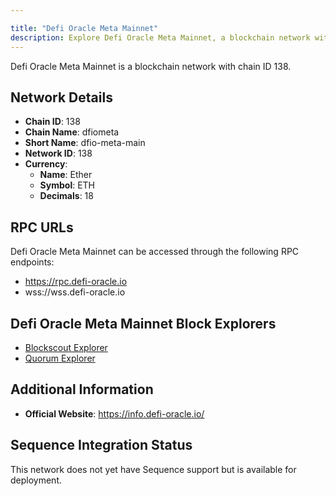 ```yaml
---

title: "Defi Oracle Meta Mainnet"
description: Explore Defi Oracle Meta Mainnet, a blockchain network with chain ID 138. Learn about its native currency, Ether, and how to interact with the network.
---
```




Defi Oracle Meta Mainnet is a blockchain network with chain ID 138.

## Network Details

- **Chain ID**: 138
- **Chain Name**: dfiometa
- **Short Name**: dfio-meta-main
- **Network ID**: 138
- **Currency**: 
  - **Name**: Ether
  - **Symbol**: ETH
  - **Decimals**: 18

## RPC URLs

Defi Oracle Meta Mainnet can be accessed through the following RPC endpoints:

- https://rpc.defi-oracle.io
- wss://wss.defi-oracle.io

## Defi Oracle Meta Mainnet Block Explorers

- [Blockscout Explorer](https://blockscout.defi-oracle.io)
- [Quorum Explorer](https://explorer.defi-oracle.io)

## Additional Information

- **Official Website**: https://info.defi-oracle.io/

## Sequence Integration Status

This network does not yet have Sequence support but is available for deployment.
